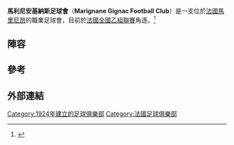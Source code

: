 {{Infobox football club
| clubname    = 馬利尼安
| image       = 
| fullname    = Marignane Gignac Football Club
| nickname    = ''The Aviators''
| founded     = {{Start date and age|1924}}
| ground      = [[馬里尼昂_(羅訥河口省)|馬里尼昂]][[Stade_Saint-Exupéry|Stade Saint-Exupéry]]
| capacity    = 1,500
| manager     = [[Patrice_Eyraud|Patrice Eyraud]]
| chairman    = Marc Vincendone<br /> Michel Léonardi
| league      = [[法國全國乙組聯賽|法國全國乙組聯賽]]
| season      = 2018–19
| position    = 全國聯，第 16 位（降班）
| pattern_la1=|pattern_b1=|pattern_ra1=
| leftarm1=FFFF00|body1=FFFF00|rightarm1=FFFF00|shorts1=0000FF|socks1=FFFF00
| pattern_la2=|pattern_b2=_unknown|pattern_ra2=
| leftarm2=FFFFFF|body2=FFFFFF|rightarm2=FFFFFF|shorts2=FFFFFF|socks2=FFFFF
}}
'''馬利尼安基納斯足球會'''（'''Marignane Gignac Football Club'''）是一支位於[[法國|法國]][[馬里尼昂_(羅訥河口省)|馬里尼昂]]的職業足球會，目前於[[法國全國乙組聯賽|法國全國乙組聯賽]]角逐。<ref>{{cite web |url=http://www.foot-national.com/foot-marignane-fusion-validee-avec-gignac-85643.html |title=Marignane : Fusion validée avec Gignac |language=fr |publisher=foot-national.com |date=2016年8月3日 |accessdate=2016年8月3日 |archive-date=2016年6月10日 |archive-url=https://web.archive.org/web/20160610142024/http://www.foot-national.com/foot-marignane-fusion-validee-avec-gignac-85643.html |dead-url=yes }}</ref>

==陣容==
{{updated|2009年11月}}
{{Fs start}}	
{{Fs player|no=|nat=FRA|name=Lucas Rastello|pos=GK}}
{{Fs player|no=|nat=FRA|name=Nicolas Zaccarelli|pos=GK}}
{{Fs player|no=|nat=FRA|name=Nicolas Dumortier|pos=DF}}
{{Fs player|no=|nat=ALG|name=Sofiane Fadel|pos=DF}}
{{Fs player|no=|nat=FRA|name=Yvan Fondi|pos=DF}}
{{Fs player|no=|nat=FRA|name=Benoît Lescoualch|pos=DF}}
{{Fs player|no=|nat=FRA|name=Pedro Martinez|pos=DF}}
{{Fs player|no=|nat=FRA|name=Sulliman Mazadou|pos=DF}}
{{Fs player|no=|nat=FRA|name=Touhami|pos=DF}}
{{Fs player|no=|nat=FRA|name=Thomas Wilwert|pos=DF}}
{{Fs player|no=|nat=COM|name=[[Ibor_Bakar|Ibor Bakar]]|pos=MF}}
{{Fs mid}} 
{{Fs player|no=|nat=FRA|name=Daniel Manelli|pos=MF}}
{{Fs player|no=|nat=FRA|name=Stéphane Marchi|pos=MF}}
{{Fs player|no=|nat=FRA|name=Matthieu Palomarès|pos=MF}}
{{Fs player|no=|nat=FRA|name=[[Majid_Rabah|Majid Rabah]]|pos=MF}}
{{Fs player|no=|nat=FRA|name=Mickaël Seymand|pos=MF}}
{{Fs player|no=|nat=ALG|name=Elias Taquelmint|pos=MF}}
{{Fs player|no=|nat=FRA|name=Samy Tourtour|pos=MF}}
{{Fs player|no=|nat=FRA|name=[[Abassi_Boinaheri|Abassi Boinaheri]]|pos=FW}}
{{Fs player|no=|nat=FRA|name=Yoann Mantis|pos=FW}}
{{Fs player|no=|nat=FRA|name=Florian Raspentino|pos=FW}}
{{Fs end}}

==參考==
{{Reflist}}

==外部連結==
{{official site|http://www.mgfc-foot.com/}}

[[Category:1924年建立的足球俱樂部|Category:1924年建立的足球俱樂部]]
[[Category:法國足球俱樂部|Category:法國足球俱樂部]]